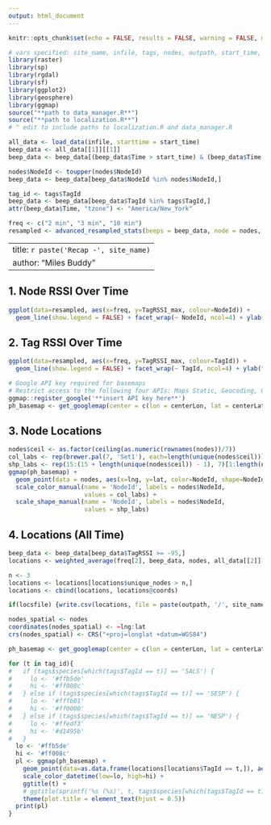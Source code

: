 ```yaml
---
output: html_document
---
```


```r
knitr::opts_chunk$set(echo = FALSE, results = FALSE, warning = FALSE, message = FALSE)
```

```r
# vars specified: site_name, infile, tags, nodes, outpath, start_time, end_time, centerLon, centerLat, locs.path
library(raster)
library(sp)
library(rgdal)
library(sf)
library(ggplot2)
library(geosphere)
library(ggmap) 
source("**path to data_manager.R**")
source("**path to localization.R**")
# ^ edit to include paths to localization.R and data_manager.R

all_data <- load_data(infile, starttime = start_time)
beep_data <- all_data[[1]][[1]]
beep_data <- beep_data[(beep_data$Time > start_time) & (beep_data$Time < end_time),] 

nodes$NodeId <- toupper(nodes$NodeId)
beep_data <- beep_data[beep_data$NodeId %in% nodes$NodeId,]

tag_id <- tags$TagId
beep_data <- beep_data[beep_data$TagId %in% tags$TagId,]
attr(beep_data$Time, "tzone") <- "America/New_York"

freq <- c("2 min", "3 min", "10 min")
resampled <- advanced_resampled_stats(beeps = beep_data, node = nodes, freq = freq[1], tag_id = tag_id)
```

---
title: `r paste('Recap -', site_name)`
author: "Miles Buddy"
---

## 1. Node RSSI Over Time

```r
ggplot(data=resampled, aes(x=freq, y=TagRSSI_max, colour=NodeId)) +
  geom_line(show.legend = FALSE) + facet_wrap(~ NodeId, ncol=4) + ylab("Max RSSI") + xlab("Date")
```

## 2. Tag RSSI Over Time

```r
ggplot(data=resampled, aes(x=freq, y=TagRSSI_max, colour=TagId)) +
  geom_line(show.legend = FALSE) + facet_wrap(~ TagId, ncol=4) + ylab("Max RSSI") + xlab("Date")
```

```r
# Google API key required for basemaps
# Restrict access to the following four APIs: Maps Static, Geocoding, Geolocation, Maps Embed
ggmap::register_google('**insert API key here**')
ph_basemap <- get_googlemap(center = c(lon = centerLon, lat = centerLat), zoom = 16, scale = 2, maptype = "satellite")
```


## 3. Node Locations

```r
nodes$ceil <- as.factor(ceiling(as.numeric(rownames(nodes))/7))
col_labs <- rep(brewer.pal(7, 'Set1'), each=length(unique(nodes$ceil)))[1:length(nodes$ceil)]
shp_labs <- rep(15:(15 + length(unique(nodes$ceil)) - 1), 7)[1:length(nodes$ceil)]
ggmap(ph_basemap) + 
  geom_point(data = nodes, aes(x=lng, y=lat, color=NodeId, shape=NodeId)) +
  scale_color_manual(name = 'NodeId', labels = nodes$NodeId,
                     values = col_labs) +
  scale_shape_manual(name = 'NodeId', labels = nodes$NodeId,
                     values = shp_labs)
```

## 4. Locations (All Time)
```r
beep_data <- beep_data[beep_data$TagRSSI >= -95,]
locations <- weighted_average(freq[2], beep_data, nodes, all_data[[2]][[1]], 0, tag_id)

n <- 3
locations <- locations[locations$unique_nodes > n,]
locations <- cbind(locations, locations@coords)

if(locsfile) {write.csv(locations, file = paste(outpath, '/', site_name, 'locs.csv', sep = ''))}

nodes_spatial <- nodes
coordinates(nodes_spatial) <- ~lng:lat
crs(nodes_spatial) <- CRS("+proj=longlat +datum=WGS84")

ph_basemap <- get_googlemap(center = c(lon = centerLon, lat = centerLat), zoom = 17, scale = 2, maptype = "satellite")

for (t in tag_id){
#   if (tags$species[which(tags$TagId == t)] == 'SALS') {
#     lo <- '#ffb5de'
#     hi <- '#ff008c'
#   } else if (tags$species[which(tags$TagId == t)] == 'SESP') {
#     lo <- '#fffb01'
#     hi <- '#ff0000'
#   } else if (tags$species[which(tags$TagId == t)] == 'NESP') {
#     lo <- '#ffedf3'
#     hi <- '#d1495b'
#   }
  lo <- '#ffb5de'
  hi <- '#ff008c'
  pl <- ggmap(ph_basemap) +
    geom_point(data=as.data.frame(locations[locations$TagId == t,]), aes(x=avg_x,y=avg_y, color = freq)) +
    scale_color_datetime(low=lo, high=hi) +
    ggtitle(t) +
    # ggtitle(sprintf('%s (%s)', t, tags$species[which(tags$TagId == t)])) +
    theme(plot.title = element_text(hjust = 0.5))
  print(pl)
}
```
